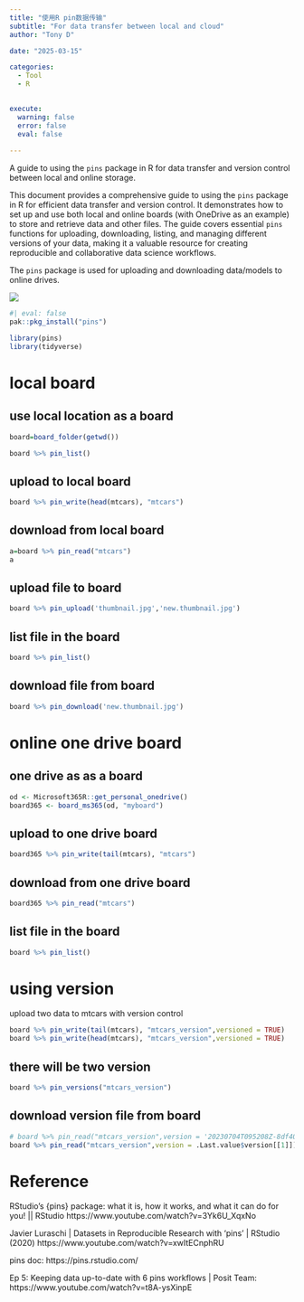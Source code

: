 ```yaml
---
title: "使用R pin数据传输"
subtitle: "For data transfer between local and cloud"
author: "Tony D"

date: "2025-03-15"

categories: 
  - Tool
  - R

  
execute:
  warning: false
  error: false
  eval: false
  
---
```


A guide to using the `pins` package in R for data transfer and version control between local and online storage.

This document provides a comprehensive guide to using the `pins` package in R for efficient data transfer and version control. It demonstrates how to set up and use both local and online boards (with OneDrive as an example) to store and retrieve data and other files. The guide covers essential `pins` functions for uploading, downloading, listing, and managing different versions of your data, making it a valuable resource for creating reproducible and collaborative data science workflows.

The `pins` package is used for uploading and downloading data/models to online drives.

![](images/Screenshot 2023-07-04 at 6.25.10 PM.png)

```r
#| eval: false
pak::pkg_install("pins")
```

```r
library(pins)
library(tidyverse)
```


# local board

## use local location as a board

```r
board=board_folder(getwd())
```


```r
board %>% pin_list()
```


## upload to local board

```r
board %>% pin_write(head(mtcars), "mtcars")
```

## download from local board

```r
a=board %>% pin_read("mtcars")
a
```

## upload file to board

```r
board %>% pin_upload('thumbnail.jpg','new.thumbnail.jpg')
```

## list file in the board

```r
board %>% pin_list()
```


## download file from board

```r
board %>% pin_download('new.thumbnail.jpg')
```



# online one drive board 


##  one drive as as a board
```r
od <- Microsoft365R::get_personal_onedrive()
board365 <- board_ms365(od, "myboard")
```


## upload to one drive board

```r
board365 %>% pin_write(tail(mtcars), "mtcars")
```

## download from one drive board

```r
board365 %>% pin_read("mtcars")
```

## list file in the board

```r
board %>% pin_list()
```




# using version

upload two data to mtcars with version control

```r
board %>% pin_write(tail(mtcars), "mtcars_version",versioned = TRUE)
board %>% pin_write(head(mtcars), "mtcars_version",versioned = TRUE)
```

## there will be two version

```r
board %>% pin_versions("mtcars_version")
```

## download version file from board

```r
# board %>% pin_read("mtcars_version",version = '20230704T095208Z-8df40')
board %>% pin_read("mtcars_version",version = .Last.value$version[[1]])
```



# Reference

RStudio's {pins} package: what it is, how it works, and what it can do for you! \|\| RStudio https://www.youtube.com/watch?v=3Yk6U_XqxNo

Javier Luraschi \| Datasets in Reproducible Research with 'pins' \| RStudio (2020) https://www.youtube.com/watch?v=xwItECnphRU

pins doc:
https://pins.rstudio.com/

Ep 5: Keeping data up-to-date with 6 pins workflows | Posit Team:
https://www.youtube.com/watch?v=t8A-ysXinpE

